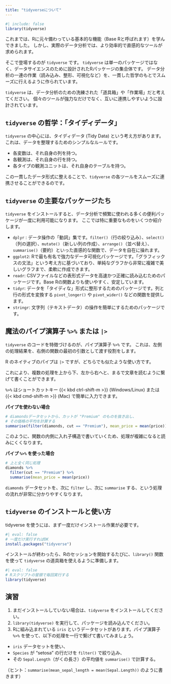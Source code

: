 ```yaml
---
title: "tidyverseについて"
---
```


```r
#| include: false
library(tidyverse)
```

これまでは、Rに元々備わっている基本的な機能（Base Rと呼ばれます）を学んできました。
しかし、実際のデータ分析では、より効率的で直感的なツールが求められます。

そこで登場するのが `tidyverse` です。
`tidyverse` は単一のパッケージではなく、データサイエンスのために設計されたRパッケージの集合体です。
データ分析の一連の作業（読み込み、整形、可視化など）を、一貫した哲学のもとでスムーズに行えるように作られています。

`tidyverse` は、データ分析のための洗練された「道具箱」や「作業場」だと考えてください。
個々のツールが強力なだけでなく、互いに連携しやすいように設計されています。

## `tidyverse` の哲学：「タイディデータ」

`tidyverse` の中心には、タイディデータ (Tidy Data) という考え方があります。
これは、データを整理するためのシンプルなルールです。

- 各変数は、それ自身の列を持つ。
- 各観測は、それ自身の行を持つ。
- 各タイプの観測ユニットは、それ自身のテーブルを持つ。

この一貫したデータ形式に整えることで、`tidyverse` の各ツールをスムーズに連携させることができるのです。

## `tidyverse` の主要なパッケージたち

`tidyverse` をインストールすると、データ分析で頻繁に使われる多くの便利パッケージが一度に利用可能になります。
ここでは特に重要なものをいくつか紹介します。

- `dplyr` : データ操作の「動詞」集です。`filter()`（行の絞り込み）、`select()`（列の選択）、`mutate()`（新しい列の作成）、`arrange()`（並べ替え）、`summarise()`（要約）といった直感的な関数で、データを自在に操れます。
- `ggplot2`: Rで最も有名で強力なデータ可視化パッケージです。「グラフィックスの文法」という考え方に基づいており、単純なグラフから非常に複雑で美しいグラフまで、柔軟に作成できます。
- `readr`: CSVファイルなどの表形式データを高速かつ正確に読み込むためのパッケージです。Base Rの関数よりも使いやすく、安定しています。
- `tidyr`: データを「タイディな」形式に整形するためのパッケージです。列と行の形式を変換する `pivot_longer()` や `pivot_wider()` などの関数を提供します。
- `stringr`: 文字列（テキストデータ）の操作を簡単にするためのパッケージです。

## 魔法のパイプ演算子 `%>%` または `|>`

`tidyverse` のコードを特徴づけるのが、パイプ演算子 `%>%` です。
これは、左側の処理結果を、右側の関数の最初の引数として渡す役割をします。

R のネイティブのパイプは `|>` ですが、どちらでも似たような使い方です。

これにより、複数の処理を上から下、左から右へと、まるで文章を読むように繋げて書くことができます。

`%>%` はショートカットキー {{< kbd ctrl-shift-m >}} (Windows/Linux) または 
{{< kbd cmd-shift-m >}} (Mac) で簡単に入力できます。



**パイプを使わない場合**

```r
# diamondsデータセットから、カットが "Premium" のものを抜き出し、
# その価格の平均を計算する
summarise(filter(diamonds, cut == "Premium"), mean_price = mean(price))
```
このように、関数の内側に入れ子構造で書いていくため、処理が複雑になると読みにくくなります。

**パイプ `%>%` を使った場合**

```r
# 上と全く同じ処理
diamonds %>%
  filter(cut == "Premium") %>%
  summarise(mean_price = mean(price))
```

`diamonds` データセットを、次に `filter` し、次に `summarise` する、という処理の流れが非常に分かりやすくなります。


## `tidyverse` のインストールと使い方

tidyverse を使うには、まず一度だけインストール作業が必要です。

```r
#| eval: false
# 一度だけ実行すればOK
install.packages("tidyverse")
```

インストールが終わったら、Rのセッションを開始するたびに、`library()` 関数を使って `tidyverse` の道具箱を使えるように準備します。


```r
#| eval: false
# Rスクリプトの冒頭で毎回実行する
library(tidyverse)
```

## 演習

1. まだインストールしていない場合は、`tidyverse` をインストールしてください。
2. `library(tidyverse)` を実行して、パッケージを読み込んでください。
3. Rに組み込まれている `iris` というデータセットがあります。パイプ演算子 `%>%` を使って、以下の処理を一行で繋げて書いてみましょう。
  - `iris` データセットを使い、
  - `Species` が "setosa" の行だけを `filter()` で絞り込み、
  - その `Sepal.Length`（がくの長さ）の平均値を `summarise()` で計算する。

（ヒント：`summarise(mean_sepal_length = mean(Sepal.Length))` のように書きます）

